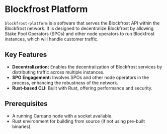 # Blockfrost Platform

`blockfrost-platform` is a software that serves the Blockfrost API within the Blockfrost network. It is designed to decentralize Blockfrost by allowing Stake Pool Operators (SPOs) and other node operators to run Blockfrost instances, which will handle customer traffic.

## Key Features

- **Decentralization:** Enables the decentralization of Blockfrost services by distributing traffic across multiple instances.
- **SPO Engagement:** Involves SPOs and other node operators in the process, enhancing the robustness of the network.
- **Rust-based CLI:** Built with Rust, offering performance and security.

## Prerequisites

- A running Cardano node with a socket available.
- Rust environment for building from source (if not using pre-built binaries).
